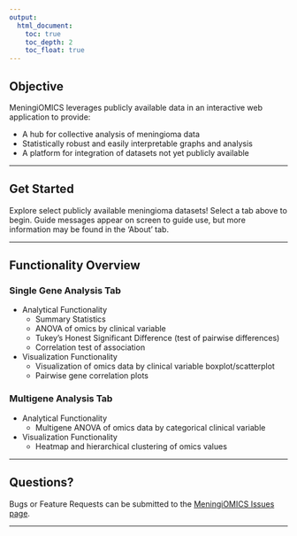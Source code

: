 ```yaml
---
output: 
  html_document:
    toc: true
    toc_depth: 2
    toc_float: true
---
```


## Objective
      
MeningiOMICS leverages publicly available data in an interactive web application to provide:

* A hub for collective analysis of meningioma data
* Statistically robust and easily interpretable graphs and analysis
* A platform for integration of datasets not yet publicly available

*****       
  
## Get Started
        
Explore select publicly available meningioma datasets! Select a tab above to begin. Guide messages appear on screen to guide use, but more information may be found in the 'About' tab.
        
*****

## Functionality Overview
        
### Single Gene Analysis Tab
        
  * Analytical Functionality
      + Summary Statistics
      + ANOVA of omics by clinical variable
      + Tukey’s Honest Significant Difference (test of pairwise differences)
      + Correlation test of association
              
         
  * Visualization Functionality
      + Visualization of omics data by clinical variable boxplot/scatterplot
      + Pairwise gene correlation plots

### Multigene Analysis Tab
        
  * Analytical Functionality
      + Multigene ANOVA of omics data by categorical clinical variable
  * Visualization Functionality
      + Heatmap and hierarchical clustering of omics values
        
        
*****
        
## Questions?
        
Bugs or Feature Requests can be submitted to the [MeningiOMICS Issues page](https://github.com/kaitlu/MeningiOMICS/issues){target="_blank"}.

*****